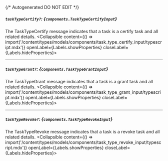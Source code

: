 {/* Autogenerated DO NOT EDIT  */}

##### `taskTypeCertify?`: *{`components.TaskTypeCertifyInput`}*
The TaskTypeCertify message indicates that a task is a certify task and all related details.
<Collapsible content={() => import('/content/types/models/components/task_type_certify_input/typescript.mdx')} openLabel={Labels.showProperties} closeLabel={Labels.hideProperties}>
</Collapsible>

---
##### `taskTypeGrant?`: *{`components.TaskTypeGrantInput`}*
The TaskTypeGrant message indicates that a task is a grant task and all related details.
<Collapsible content={() => import('/content/types/models/components/task_type_grant_input/typescript.mdx')} openLabel={Labels.showProperties} closeLabel={Labels.hideProperties}>
</Collapsible>

---
##### `taskTypeRevoke?`: *{`components.TaskTypeRevokeInput`}*
The TaskTypeRevoke message indicates that a task is a revoke task and all related details.
<Collapsible content={() => import('/content/types/models/components/task_type_revoke_input/typescript.mdx')} openLabel={Labels.showProperties} closeLabel={Labels.hideProperties}>
</Collapsible>


